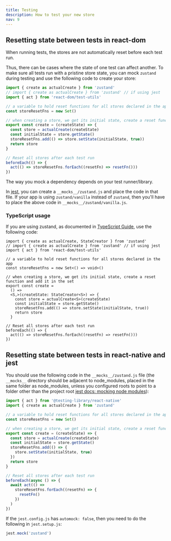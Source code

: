 ```yaml
---
title: Testing
description: How to test your new store
nav: 9
---
```


## Resetting state between tests in **react-dom**

When running tests, the stores are not automatically reset before each test run.

Thus, there can be cases where the state of one test can affect another. To make sure all tests run with a pristine store state, you can mock `zustand` during testing and use the following code to create your store:

```jsx
import { create as actualCreate } from 'zustand'
// import { create as actualCreate } from 'zustand' // if using jest
import { act } from 'react-dom/test-utils'

// a variable to hold reset functions for all stores declared in the app
const storeResetFns = new Set()

// when creating a store, we get its initial state, create a reset function and add it in the set
export const create = (createState) => {
  const store = actualCreate(createState)
  const initialState = store.getState()
  storeResetFns.add(() => store.setState(initialState, true))
  return store
}

// Reset all stores after each test run
beforeEach(() => {
  act(() => storeResetFns.forEach((resetFn) => resetFn()))
})
```

The way you mock a dependency depends on your test runner/library.

In [jest](https://jestjs.io/), you can create a `__mocks__/zustand.js` and place the code in that file. If your app is using `zustand/vanilla` instead of `zustand`, then you'll have to place the above code in `__mocks__/zustand/vanilla.js`.

### TypeScript usage

If you are using zustand, as documented in [TypeScript Guide](./typescript.md), use the following code:

```tsx
import { create as actualCreate, StateCreator } from 'zustand'
// import { create as actualCreate } from 'zustand' // if using jest
import { act } from 'react-dom/test-utils'

// a variable to hold reset functions for all stores declared in the app
const storeResetFns = new Set<() => void>()

// when creating a store, we get its initial state, create a reset function and add it in the set
export const create =
  () =>
  <S,>(createState: StateCreator<S>) => {
    const store = actualCreate<S>(createState)
    const initialState = store.getState()
    storeResetFns.add(() => store.setState(initialState, true))
    return store
  }

// Reset all stores after each test run
beforeEach(() => {
  act(() => storeResetFns.forEach((resetFn) => resetFn()))
})
```

## Resetting state between tests in **react-native** and **jest**

You should use the following code in the `__mocks__/zustand.js` file (the `__mocks__` directory should be adjacent to node_modules, placed in the same folder as node_modules, unless you configured roots to point to a folder other than the project root [jest docs: mocking node modules](https://jestjs.io/docs/manual-mocks#mocking-node-modules)):

```js
import { act } from '@testing-library/react-native'
import { create as actualCreate } from 'zustand'

// a variable to hold reset functions for all stores declared in the app
const storeResetFns = new Set()

// when creating a store, we get its initial state, create a reset function and add it in the set
export const create = (createState) => {
  const store = actualCreate(createState)
  const initialState = store.getState()
  storeResetFns.add(() => {
    store.setState(initialState, true)
  })
  return store
}

// Reset all stores after each test run
beforeEach(async () => {
  await act(() =>
    storeResetFns.forEach((resetFn) => {
      resetFn()
    })
  )
})
```

If the `jest.config.js` has `automock: false`, then you need to do the following in `jest.setup.js`:

```js
jest.mock('zustand')
```

